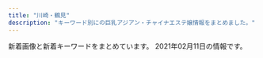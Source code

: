 ```yaml
---
title: "川崎・鶴見"
description: "キーワード別にの巨乳アジアン・チャイナエステ嬢情報をまとめました。"
---
```


新着画像と新着キーワードをまとめています。
2021年02月11日の情報です。

<DmmAffiliateIns />
<KeywordTable
  shops={
    [
    {
        "url": "http://good.abnavi.info/",
        "name": "GooD",
        "station": "JR\u9db4\u898b\u99c5\u6771\u53e3",
        "img_links": [
            "http://good.abnavi.info/photos/sites/25/2020/12/202012120133023.jpg",
            "http://good.abnavi.info/images/pagetop.jpg",
            "http://good.abnavi.info/images/top1.jpg",
            "http://good.abnavi.info/photos/sites/25/2020/08/2020081403120864.jpg",
            "http://good.abnavi.info/photos/sites/25/2020/06/2020062506163384.jpg",
            "http://good.abnavi.info/photos/sites/25/2020/03/2020031006353919.jpg",
            "http://good.abnavi.info/images/staff0.jpg",
            "http://good.abnavi.info/photos/sites/25/2020/10/2020100606155663.jpg",
            "http://good.abnavi.info/photos/sites/25/2020/05/2020052804013963.jpg",
            "http://good.abnavi.info/images/acc.jpg",
            "http://good.abnavi.info/images/top2.jpg",
            "http://good.abnavi.info/photos/sites/25/2020/03/2020031701491235.jpg",
            "http://good.abnavi.info/images/top-sp2.jpg",
            "http://good.abnavi.info/images/top-sp1.jpg"
        ],
        "keywords": {
            "85": 32,
            "E": 8,
            "D": 40,
            "88": 8,
            "86": 16,
            "C": 16,
            "84": 8
        }
    },
    {
        "name": "Yulala",
        "station": "JR\u9db4\u898b\u99c5\u6771\u53e3",
        "img_links": [
            "http://esthe-heal.com/staff/kana/01mb.jpg",
            "http://esthe-heal.com/staff/kana/01.jpg",
            "http://esthe-heal.com/staff/yuki/01mb.jpg",
            "http://esthe-heal.com/staff/rubi/01.jpg",
            "http://esthe-heal.com/staff/haruna/01mb.jpg",
            "http://esthe-heal.com/staff/mimi/01.jpg",
            "http://esthe-heal.com/img/ttl_mobile.png",
            "http://esthe-heal.com/staff/sayuri/01mb.jpg",
            "http://esthe-heal.com/img/link/koko_234x60.png",
            "http://esthe-heal.com/img/ttl_recbnr.png",
            "http://esthe-heal.com/staff/aya/01mb.jpg",
            "http://esthe-heal.com/staff/yuyu/01mb.jpg",
            "http://esthe-heal.com/staff/rui/01.jpg",
            "http://esthe-heal.com/staff/yuyu/01.jpg",
            "http://esthe-heal.com/staff/rui/01mb.jpg",
            "http://esthe-heal.com/staff/sizuka/01mb.jpg",
            "http://esthe-heal.com/img/ttl_staff.png",
            "http://esthe-heal.com/staff/mimi/01mb.jpg",
            "http://esthe-heal.com/staff/sakura/01.jpg",
            "http://esthe-heal.com/img/att.jpg",
            "http://esthe-heal.com/staff/momo/01mb.jpg",
            "http://esthe-heal.com/i/files/homeimg.jpg",
            "http://esthe-heal.com/staff/sayuri/01.jpg",
            "http://esthe-heal.com/staff/kaori/01.jpg",
            "http://esthe-heal.com/staff/sizuka/01.jpg",
            "http://esthe-heal.com/staff/miho/01mb.jpg",
            "http://esthe-heal.com/staff/yuki/01.jpg",
            "http://esthe-heal.com/staff/rubi/01mb.jpg",
            "http://esthe-heal.com/staff/momo/01.jpg",
            "http://esthe-heal.com/staff/haruna/01.jpg",
            "http://esthe-heal.com/img/ttl_pickup.png",
            "http://esthe-heal.com/pic/head.jpg",
            "http://esthe-heal.com/staff/sakura/01mb.jpg",
            "http://esthe-heal.com/img/ttl_wnew.png",
            "http://esthe-heal.com/staff/miho/01.jpg",
            "http://esthe-heal.com/staff/aya/01.jpg",
            "http://esthe-heal.com/staff/kaori/01mb.jpg"
        ],
        "url": "http://esthe-heal.com/",
        "keywords": {
            "C": 23
        }
    },
    {
        "name": "For You",
        "url": "http://nymphe-est.xyz/",
        "img_links": [
            "http://nymphe-est.xyz/img/m4.png",
            "http://nymphe-est.xyz/img/cast4/img2.jpg",
            "http://nymphe-est.xyz/img/tit4.png",
            "http://nymphe-est.xyz/img/m6.png",
            "http://nymphe-est.xyz/img/cast1/img1-s.jpg",
            "http://nymphe-est.xyz/img/cast4/img2-s.jpg",
            "http://nymphe-est.xyz/img/cast2/img1.jpg",
            "http://nymphe-est.xyz/img/cast5/img1-s.jpg",
            "http://nymphe-est.xyz/img/cast6/img1-s.jpg",
            "http://nymphe-est.xyz/img/m2.png",
            "http://nymphe-est.xyz/img/cast1/img1.jpg",
            "http://nymphe-est.xyz/img/cast1/img2.jpg",
            "http://nymphe-est.xyz/img/cg03.jpg",
            "http://nymphe-est.xyz/img/phone.png",
            "http://nymphe-est.xyz/img/cast2/img2-s.jpg",
            "http://nymphe-est.xyz/img/cast3/img2-s.jpg",
            "http://nymphe-est.xyz/img/cp-desc1.png",
            "http://nymphe-est.xyz/img/slide2-3.jpg",
            "http://nymphe-est.xyz/img/tit2.png",
            "http://nymphe-est.xyz/img/cast3/img1-s.jpg",
            "http://nymphe-est.xyz/img/m1.png",
            "http://nymphe-est.xyz/img/cast5/img1.jpg",
            "http://nymphe-est.xyz/img/tit6.png",
            "http://nymphe-est.xyz/img/slide2-2.jpg",
            "http://nymphe-est.xyz/img/cp-desc1sp.png",
            "http://nymphe-est.xyz/img/cast6/img2.jpg",
            "http://nymphe-est.xyz/img/cg01.jpg",
            "http://nymphe-est.xyz/img/cast2/img2.jpg",
            "http://nymphe-est.xyz/img/cast6/img3.jpg",
            "http://nymphe-est.xyz/img/cast6/img3-s.jpg",
            "http://nymphe-est.xyz/img/tit5.png",
            "http://nymphe-est.xyz/img/cast4/img1.jpg",
            "http://nymphe-est.xyz/img/cast3/img1.jpg",
            "http://nymphe-est.xyz/img/cast3/img3.jpg",
            "http://nymphe-est.xyz/img/slide2-1.jpg",
            "http://nymphe-est.xyz/img/m3.png",
            "http://nymphe-est.xyz/img/cg04.jpg",
            "http://nymphe-est.xyz/img/cast4/img1-s.jpg",
            "http://nymphe-est.xyz/img/cast3/img2.jpg",
            "http://nymphe-est.xyz/img/cast5/img3-s.jpg",
            "http://nymphe-est.xyz/img/cast3/img3-s.jpg",
            "http://nymphe-est.xyz/img/cg02.jpg",
            "http://nymphe-est.xyz/img/slide2-4.jpg",
            "http://nymphe-est.xyz/img/h1.png",
            "http://nymphe-est.xyz/img/cast2/img3-s.jpg",
            "http://nymphe-est.xyz/img/open.png",
            "http://nymphe-est.xyz/img/cast1/img2-s.jpg",
            "http://nymphe-est.xyz/img/cast6/img1.jpg",
            "http://nymphe-est.xyz/img/cast5/img2.jpg",
            "http://nymphe-est.xyz/img/cast2/img1-s.jpg",
            "http://nymphe-est.xyz/img/m5.png",
            "http://nymphe-est.xyz/img/tit1.png",
            "http://nymphe-est.xyz/img/cast2/img3.jpg",
            "http://nymphe-est.xyz/img/cast5/img2-s.jpg",
            "http://nymphe-est.xyz/img/cast6/img2-s.jpg",
            "http://nymphe-est.xyz/img/cp-ttl.png",
            "http://nymphe-est.xyz/img/tel2.png",
            "http://nymphe-est.xyz/img/cast5/img3.jpg",
            "http://nymphe-est.xyz/img/tit3.png"
        ],
        "station": "JR\u77e2\u5411\u99c5",
        "keywords": {
            "D": 14,
            "E": 14
        }
    },
    {
        "keywords": {
            "100": 1,
            "G": 13,
            "\u30bb\u30af\u30b7\u30fc": 8,
            "\u30c0\u30a4\u30ca\u30de\u30a4\u30c8": 1
        },
        "img_links": [
            "https://www.pal-spa.com/img/blog/palspa_blog_20200316_aya4.jpg",
            "https://www.pal-spa.com/img/girl/list/sface24254584407bed049e349a41c5443a4345.jpg",
            "https://www.pal-spa.com/img/girl/main/smain34264ec295988800531cb0f78cdcfbcb9cf.jpg",
            "https://www.pal-spa.com/img/girl/pickup/pickup20200730025343.jpg",
            "https://www.pal-spa.com/img/girl/main/smain313cf1a94bbeb47fd61d9c8a0ac5715f220.jpg",
            "https://www.pal-spa.com/img/girl/list/sface41179e3d7fbd9c1dd52f6aa2a671ce0bd.jpg",
            "https://www.pal-spa.com/img/blog/palspa_blog_20200113_miyuki3.jpg",
            "https://www.pal-spa.com/img/girl/main/smain32544cc176e6519c5cfcaa30cdb6b3d4ae6.jpg",
            "https://www.pal-spa.com/img/girl/main/smain251b45d339d6509c6b7779e499e2a9b6ba6.jpg",
            "https://www.pal-spa.com/img/girl/main/smain2934975d1e88a92635112090a18fddfe496.jpg",
            "https://www.pal-spa.com/img/blog/palspa_blog_20191204_izumi7.jpg",
            "https://www.pal-spa.com/img/girl/list/swest34fb1e5b054a6796aafb6d24f36ac90950.jpg",
            "https://www.pal-spa.com/img/blog/palspa_blog_20191201_yui7.jpg",
            "https://www.pal-spa.com/img/girl/list/sface2934a16061b4519bc353f475021810bbc2.jpg",
            "https://www.pal-spa.com/img/blog/palspa_blog_20191204_izumi1.jpg",
            "https://www.pal-spa.com/img/girl/main/smain242efb09e433a238cc9c94272805945bf96.jpg",
            "https://www.pal-spa.com/img/girl/main/smain3438922ce8484534d2b75a91ab7a300e6de.jpg",
            "https://www.pal-spa.com/img/girl/main/smain44b39a706bac6618b1571f7fdf4631427d.jpg",
            "https://www.pal-spa.com/img/girl/main/smain94ef1bf25458f90407a4281129029fee02.jpg",
            "https://www.pal-spa.com/img/girl/list/swest2934a16061b4519bc353f475021810bbc2.jpg",
            "https://www.pal-spa.com/img/blog/palspa_blog_20191201_kiki2.jpg",
            "https://www.pal-spa.com/img/girl/list/slist3aa1148d56856a2cfde4a3dfdd8d1c5ed.jpg",
            "https://www.pal-spa.com/img/girl/list/slist2803b6e28547718e5f6d36e0d1c631fbcd.jpg",
            "https://www.pal-spa.com/img/girl/main/smain339afba4e500f33ea543f800c8238c1f49.jpg",
            "https://www.pal-spa.com/img/blog/palspa_blog_20200803_ai4.jpg",
            "https://www.pal-spa.com/img/blog/palspa_blog_20200803_ai7.jpg",
            "https://www.pal-spa.com/img/blog/palspa_blog_20191204_erica4.jpg",
            "https://www.pal-spa.com/img/girl/list/slist32552450a07c5e6fcf616569ce56276f28.jpg",
            "https://www.pal-spa.com/img/girl/list/slist82771fec40d02127b42e7e4941a97d5e8.jpg",
            "https://www.pal-spa.com/img/blog/palspa_blog_20191201_aica3.jpg",
            "https://www.pal-spa.com/img/girl/pickup/pickup20200822150116.jpg",
            "https://www.pal-spa.com/img/girl/main/smain31aa1148d56856a2cfde4a3dfdd8d1c5ed.jpg",
            "https://www.pal-spa.com/img/girl/list/sface34fb1e5b054a6796aafb6d24f36ac90950.jpg",
            "https://www.pal-spa.com/img/blog/palspa_blog_20200113_miyuki2.jpg",
            "https://www.pal-spa.com/img/blog/palspa_blog_20191201_kiki6.jpg",
            "https://www.pal-spa.com/img/girl/main/smain43f417400ac5884575399559541bcf4c17.jpg",
            "https://www.pal-spa.com/img/blog/palspa_blog_20191201_yui4.jpg",
            "https://www.pal-spa.com/img/girl/pickup/pickup20200923134207.jpg",
            "https://www.pal-spa.com/img/girl/main/smain281fd9bc58195da2c4f8c318534044e362e.jpg",
            "https://www.pal-spa.com/img/blog/palspa_blog_20191204_izumi2.jpg",
            "https://www.pal-spa.com/img/blog/palspa_blog_20200316_aya1.jpg",
            "https://www.pal-spa.com/img/girl/list/swest31f19f00dae05be97f6dce6cb5dbe8eec8.jpg",
            "https://www.pal-spa.com/img/blog/palspa_blog_20200316_aya9.jpg",
            "https://www.pal-spa.com/img/blog/palspa_blog_20191204_izumi5.jpg",
            "https://www.pal-spa.com/img/blog/palspa_blog_20191204_izumi6.jpg",
            "https://www.pal-spa.com/img/girl/list/slist341bac97b65d4f7b4ec774734a6553b2a8.jpg",
            "https://www.pal-spa.com/img/girl/main/smain851caefc8aa890323cc659f5abf9da1937.jpg",
            "https://www.pal-spa.com/img/girl/main/smain831caefc8aa890323cc659f5abf9da1937.jpg",
            "https://www.pal-spa.com/img/material/massage_sentai3.jpg",
            "https://www.pal-spa.com/img/blog/palspa_blog_20200316_aya7.jpg",
            "https://www.pal-spa.com/img/girl/pickup/pickup20200104064211.jpg",
            "https://www.pal-spa.com/img/girl/main/smain314f04254ecea9c57f49748c46b01a7664c.jpg",
            "https://www.pal-spa.com/img/girl/list/sface259a92ee295305fdbc6e4cd5a68dad5216.jpg",
            "https://www.pal-spa.com/img/blog/postimage20191205024146.jpg",
            "https://www.pal-spa.com/img/blog/palspa_blog_20200316_aya2.jpg",
            "https://www.pal-spa.com/img/girl/main/smain424a6d03832c91a865b6562a3dc842e51a.jpg",
            "https://www.pal-spa.com/img/blog/postimage20191205024522.jpg",
            "https://www.pal-spa.com/img/blog/palspa_blog_20191204_erica7.jpg",
            "https://www.pal-spa.com/img/material/massage_sentai1.jpg",
            "https://www.pal-spa.com/img/blog/palspa_blog_20191201_kiki5.jpg",
            "https://www.pal-spa.com/img/girl/main/smain81aaf0584954cf78c6fa0e4d5235d359c9.jpg",
            "https://www.pal-spa.com/img/girl/main/smain3448922ce8484534d2b75a91ab7a300e6de.jpg",
            "https://www.pal-spa.com/img/blog/postimage20191201160850.jpg",
            "https://www.pal-spa.com/img/girl/list/sface8aaf0584954cf78c6fa0e4d5235d359c9.jpg",
            "https://www.pal-spa.com/img/girl/main/smain411179e3d7fbd9c1dd52f6aa2a671ce0bd.jpg",
            "https://www.pal-spa.com/img/girl/list/sface3c2ba25b14b61f54befa1ec672e487350.jpg",
            "https://www.pal-spa.com/img/girl/main/smain241254584407bed049e349a41c5443a4345.jpg",
            "https://www.pal-spa.com/img/blog/palspa_blog_20210120_haruka5.jpg",
            "https://www.pal-spa.com/img/blog/palspa_blog_20191201_kiki3.jpg",
            "https://www.pal-spa.com/img/blog/palspa_blog_20200316_aya6.jpg",
            "https://www.pal-spa.com/img/girl/main/smain315f04254ecea9c57f49748c46b01a7664c.jpg",
            "https://www.pal-spa.com/img/blog/palspa_blog_20191201_aica1.jpg",
            "https://www.pal-spa.com/img/girl/list/slist2384c844601b0fd2f7aabfe4a5a12163b7.jpg",
            "https://www.pal-spa.com/img/girl/list/slist24940766e3a46af57756429b6407dea11e.jpg",
            "https://www.pal-spa.com/img/girl/main/smain285aa054b0383cc218664f07c55c4e1d3f0.jpg",
            "https://www.pal-spa.com/img/girl/main/smain32aa1148d56856a2cfde4a3dfdd8d1c5ed.jpg",
            "https://www.pal-spa.com/img/girl/list/sface232be10adc295a0fc3adfdb5b77838c4a7.jpg",
            "https://www.pal-spa.com/img/girl/main/smain215a4782a043e7ca29f58aba8d6552a2d6e.jpg",
            "https://www.pal-spa.com/img/blog/postimage20190823184018.jpg",
            "https://www.pal-spa.com/img/blog/palspa_blog_20191201_aica6.jpg",
            "https://www.pal-spa.com/img/blog/palspa_blog_20191204_erica6.jpg",
            "https://www.pal-spa.com/img/blog/palspa_blog_20191201_yui5.jpg",
            "https://www.pal-spa.com/img/blog/palspa_blog_20200803_ai5.jpg",
            "https://www.pal-spa.com/img/blog/palspa_blog_20191204_erica3.jpg",
            "https://www.pal-spa.com/img/blog/palspa_blog_20191201_yui6.jpg",
            "https://www.pal-spa.com/img/girl/main/smain92489e4bc2f68cb6c1df5f2c0780e53ef2.jpg",
            "https://www.pal-spa.com/img/camp/camp_20210201.jpg",
            "https://www.pal-spa.com/img/girl/list/swest3c2ba25b14b61f54befa1ec672e487350.jpg",
            "https://www.pal-spa.com/img/girl/list/swest95fea8ce189d2417d922eb9079627b3ac.jpg",
            "https://www.pal-spa.com/img/girl/main/smain341fb1e5b054a6796aafb6d24f36ac90950.jpg",
            "https://www.pal-spa.com/img/blog/palspa_blog_20210120_haruka3.jpg",
            "https://www.pal-spa.com/img/material/massage_siatu1.jpg",
            "https://www.pal-spa.com/img/blog/postimage20191201160113.jpg",
            "https://www.pal-spa.com/img/material/massage_sentai2.jpg",
            "https://www.pal-spa.com/img/girl/main/smain32444cc176e6519c5cfcaa30cdb6b3d4ae6.jpg",
            "https://www.pal-spa.com/img/blog/palspa_blog_20210120_haruka1.jpg",
            "https://www.pal-spa.com/img/blog/postimage20200316071533.jpg",
            "https://www.pal-spa.com/img/blog/palspa_blog_20200113_miyuki7.jpg",
            "https://www.pal-spa.com/img/girl/main/smain2944975d1e88a92635112090a18fddfe496.jpg",
            "https://www.pal-spa.com/img/girl/list/swest259a92ee295305fdbc6e4cd5a68dad5216.jpg",
            "https://www.pal-spa.com/img/blog/palspa_blog_20200803_ai9.jpg",
            "https://www.pal-spa.com/img/girl/main/smain252b45d339d6509c6b7779e499e2a9b6ba6.jpg",
            "https://www.pal-spa.com/img/girl/main/smain2924975d1e88a92635112090a18fddfe496.jpg",
            "https://www.pal-spa.com/img/blog/palspa_blog_20200316_aya11.jpg",
            "https://www.pal-spa.com/img/girl/list/swest41179e3d7fbd9c1dd52f6aa2a671ce0bd.jpg",
            "https://www.pal-spa.com/img/girl/list/slist29b91c9bcc8e157811f43836e0e81c7a7e.jpg",
            "https://www.pal-spa.com/img/blog/palspa_blog_20200113_miyuki1.jpg",
            "https://www.pal-spa.com/img/girl/main/smain821caefc8aa890323cc659f5abf9da1937.jpg",
            "https://www.pal-spa.com/img/blog/palspa_blog_20191201_aica2.jpg",
            "https://www.pal-spa.com/img/girl/list/swest24254584407bed049e349a41c5443a4345.jpg",
            "https://www.pal-spa.com/img/blog/palspa_blog_20200316_aya3.jpg",
            "https://www.pal-spa.com/img/blog/palspa_blog_20200316_aya10.jpg",
            "https://www.pal-spa.com/img/girl/main/smain213a4782a043e7ca29f58aba8d6552a2d6e.jpg",
            "https://www.pal-spa.com/img/blog/palspa_blog_20191201_aica4.jpg",
            "https://www.pal-spa.com/img/girl/main/smain32244cc176e6519c5cfcaa30cdb6b3d4ae6.jpg",
            "https://www.pal-spa.com/img/girl/pickup/pickup20200822001327.jpg",
            "https://www.pal-spa.com/img/blog/palspa_blog_20200803_ai8.jpg",
            "https://www.pal-spa.com/img/girl/main/smain211a4782a043e7ca29f58aba8d6552a2d6e.jpg",
            "https://www.pal-spa.com/img/blog/postimage20191201161433.jpg",
            "https://www.pal-spa.com/img/blog/palspa_blog_20200316_aya5.jpg",
            "https://www.pal-spa.com/img/girl/list/sface31f19f00dae05be97f6dce6cb5dbe8eec8.jpg",
            "https://www.pal-spa.com/img/blog/palspa_blog_20200803_ai3.jpg",
            "https://www.pal-spa.com/img/blog/palspa_blog_20210120_haruka6.jpg",
            "https://www.pal-spa.com/img/camp/camp_20210101min75.jpg",
            "https://www.pal-spa.com/img/girl/list/slist34fb1e5b054a6796aafb6d24f36ac90950.jpg",
            "https://www.pal-spa.com/img/blog/palspa_blog_20191204_erica1.jpg",
            "https://www.pal-spa.com/img/girl/main/smain295c66d8a8ea77ad563b7a5d4d245be38c5.jpg",
            "https://www.pal-spa.com/img/girl/main/smain841caefc8aa890323cc659f5abf9da1937.jpg",
            "https://www.pal-spa.com/img/girl/main/smain29126f46703ae5614cc6531d2d744ef64cb.jpg",
            "https://www.pal-spa.com/img/blog/palspa_blog_20191204_erica5.jpg",
            "https://www.pal-spa.com/img/girl/main/smain254b45d339d6509c6b7779e499e2a9b6ba6.jpg",
            "https://www.pal-spa.com/img/blog/postimage20190909035711.jpg",
            "https://www.pal-spa.com/img/girl/main/smain3458922ce8484534d2b75a91ab7a300e6de.jpg",
            "https://www.pal-spa.com/img/girl/list/swest21a4782a043e7ca29f58aba8d6552a2d6e.jpg",
            "https://www.pal-spa.com/img/blog/palspa_blog_20200803_ai1.jpg",
            "https://www.pal-spa.com/img/girl/list/sface9b20525be57ec14c2cab254b7f38bd4df.jpg",
            "https://www.pal-spa.com/img/girl/main/smain32344cc176e6519c5cfcaa30cdb6b3d4ae6.jpg",
            "https://www.pal-spa.com/img/material/image_auth.png",
            "https://www.pal-spa.com/img/blog/palspa_blog_20191201_yui3.jpg",
            "https://www.pal-spa.com/img/girl/main/smain91489e4bc2f68cb6c1df5f2c0780e53ef2.jpg",
            "https://www.pal-spa.com/img/blog/palspa_blog_20191201_aica5.jpg",
            "https://www.pal-spa.com/img/blog/palspa_blog_20200113_miyuki5.jpg",
            "https://www.pal-spa.com/img/girl/main/smain284aa054b0383cc218664f07c55c4e1d3f0.jpg",
            "https://www.pal-spa.com/img/girl/list/sface21a4782a043e7ca29f58aba8d6552a2d6e.jpg",
            "https://www.pal-spa.com/img/blog/palspa_blog_20191204_erica2.jpg",
            "https://www.pal-spa.com/img/girl/main/smain349afba4e500f33ea543f800c8238c1f49.jpg",
            "https://www.pal-spa.com/img/blog/palspa_blog_20210120_haruka4.jpg",
            "https://www.pal-spa.com/img/girl/main/smain253b45d339d6509c6b7779e499e2a9b6ba6.jpg",
            "https://www.pal-spa.com/img/girl/list/swest81caefc8aa890323cc659f5abf9da1937.jpg",
            "https://www.pal-spa.com/img/girl/list/swest32552450a07c5e6fcf616569ce56276f28.jpg",
            "https://www.pal-spa.com/img/blog/palspa_blog_20200113_miyuki8.jpg",
            "https://www.pal-spa.com/img/blog/palspa_blog_20200113_miyuki6.jpg",
            "https://www.pal-spa.com/img/girl/main/smain2342be10adc295a0fc3adfdb5b77838c4a7.jpg",
            "https://www.pal-spa.com/img/blog/palspa_blog_20191201_kiki1.jpg",
            "https://www.pal-spa.com/img/blog/palspa_blog_20191201_yui2.jpg",
            "https://www.pal-spa.com/img/girl/main/smain311813891f0a4f13a5dcec2552f803dff41.jpg",
            "https://www.pal-spa.com/img/girl/list/swest232be10adc295a0fc3adfdb5b77838c4a7.jpg",
            "https://www.pal-spa.com/img/girl/main/smain255b45d339d6509c6b7779e499e2a9b6ba6.jpg",
            "https://www.pal-spa.com/img/girl/main/smain2332be10adc295a0fc3adfdb5b77838c4a7.jpg",
            "https://www.pal-spa.com/img/blog/postimage20200805131611.jpg",
            "https://www.pal-spa.com/img/girl/list/slist21c8c7f499c3f4da854e401c53978a3677.jpg",
            "https://www.pal-spa.com/img/girl/main/smain2322be10adc295a0fc3adfdb5b77838c4a7.jpg",
            "https://www.pal-spa.com/img/blog/postimage20190615060904.jpg",
            "https://www.pal-spa.com/img/material/massage_siatu3.jpg",
            "https://www.pal-spa.com/img/blog/palspa_blog_20200316_aya8.jpg",
            "https://www.pal-spa.com/img/girl/main/smain95ef1bf25458f90407a4281129029fee02.jpg",
            "https://www.pal-spa.com/img/blog/palspa_blog_20200803_ai2.jpg",
            "https://www.pal-spa.com/img/girl/main/smain2352be10adc295a0fc3adfdb5b77838c4a7.jpg",
            "https://www.pal-spa.com/img/material/massage_siatu2.jpg",
            "https://www.pal-spa.com/img/blog/palspa_blog_20200803_ai6.jpg",
            "https://www.pal-spa.com/img/blog/palspa_blog_20191201_aica7.jpg",
            "https://www.pal-spa.com/img/girl/main/smain2312be10adc295a0fc3adfdb5b77838c4a7.jpg",
            "https://www.pal-spa.com/img/blog/postimage20191201162035.jpg",
            "https://www.pal-spa.com/img/blog/postimage20200112225143.jpg",
            "https://www.pal-spa.com/img/blog/palspa_blog_20191201_kiki4.jpg",
            "https://www.pal-spa.com/img/girl/list/slist31991bce11ee745ecab812af3ff1cb34c6.jpg",
            "https://www.pal-spa.com/img/girl/main/smain93489e4bc2f68cb6c1df5f2c0780e53ef2.jpg",
            "https://www.pal-spa.com/img/blog/eyecatch_20200803.jpg",
            "https://www.pal-spa.com/img/girl/list/slist41179e3d7fbd9c1dd52f6aa2a671ce0bd.jpg",
            "https://www.pal-spa.com/img/girl/list/slist9224bead323710d8ed7f0640125518c54.jpg",
            "https://www.pal-spa.com/img/girl/main/smain28209dcea86d45d39c34084233d3f05abd3.jpg",
            "https://www.pal-spa.com/img/girl/main/smain212a4782a043e7ca29f58aba8d6552a2d6e.jpg",
            "https://www.pal-spa.com/img/girl/main/smain283aa054b0383cc218664f07c55c4e1d3f0.jpg",
            "https://www.pal-spa.com/img/girl/main/smain321552450a07c5e6fcf616569ce56276f28.jpg",
            "https://www.pal-spa.com/img/girl/main/smain214a4782a043e7ca29f58aba8d6552a2d6e.jpg",
            "https://www.pal-spa.com/img/blog/palspa_blog_20200113_miyuki4.jpg",
            "https://www.pal-spa.com/img/blog/palspa_blog_20191204_izumi3.jpg",
            "https://www.pal-spa.com/img/blog/postimage20210128110639.jpg",
            "https://www.pal-spa.com/img/blog/palspa_blog_20191201_kiki7.jpg",
            "https://www.pal-spa.com/img/blog/palspa_blog_20191201_yui1.jpg",
            "https://www.pal-spa.com/img/girl/pickup/pickup20210120104719.jpg",
            "https://www.pal-spa.com/img/girl/list/slist256b08026e0fe59c124751f4ba2dce9484.jpg",
            "https://www.pal-spa.com/img/girl/list/sface2815022380c60cdc7043c4ec074cee02f5.jpg",
            "https://www.pal-spa.com/img/girl/main/smain312cf1a94bbeb47fd61d9c8a0ac5715f220.jpg",
            "https://www.pal-spa.com/img/blog/palspa_blog_20191204_izumi4.jpg",
            "https://www.pal-spa.com/img/girl/list/swest2815022380c60cdc7043c4ec074cee02f5.jpg",
            "https://www.pal-spa.com/img/girl/list/sface32552450a07c5e6fcf616569ce56276f28.jpg"
        ],
        "name": "Men\u2019s Pal Spa\u30fb\u30e1\u30f3\u30ba\u30d1\u30eb\u30b9\u30d1",
        "url": "https://www.pal-spa.com/",
        "station": "JR\u9db4\u898b\u99c5\u6771\u53e3"
    },
    {
        "keywords": {
            "D": 308,
            "E": 22,
            "82": 22,
            "83": 66,
            "85": 154,
            "87": 110,
            "86": 110,
            "C": 161
        },
        "station": "JR\u9db4\u898b\u99c5\u6771\u53e3",
        "url": "http://genkimori.ests.jp/",
        "img_links": [
            "http://genkimori.ests.jp/images/top.png",
            "http://genkimori.ests.jp/photos/sites/53/2019/10/2019102105454876.jpg",
            "http://genkimori.ests.jp/photos/sites/53/2020/10/2020101305274630.jpg",
            "http://genkimori.ests.jp/link/walker88.jpg",
            "http://genkimori.ests.jp/images/tit-new.png",
            "http://genkimori.ests.jp/photos/sites/53/2019/07/2019070103055338.jpg",
            "http://genkimori.ests.jp/photos/sites/53/2019/10/2019103109203158.jpg",
            "http://genkimori.ests.jp/photos/sites/53/2020/11/2020110203413991.jpg",
            "http://genkimori.ests.jp/link/massage-de_88_31.jpg",
            "http://genkimori.ests.jp/images/tit-gat.png",
            "http://genkimori.ests.jp/photos/sites/53/2019/12/2019120607382674.jpg",
            "http://genkimori.ests.jp/link/8831.jpg",
            "http://genkimori.ests.jp/link/esthelove88-31.jpg",
            "http://genkimori.ests.jp/photos/sites/53/2019/09/2019091905013899.jpg",
            "http://genkimori.ests.jp/photos/sites/53/2020/10/2020100606390249.jpg",
            "http://genkimori.ests.jp/images/r02.jpg",
            "http://genkimori.ests.jp/images/r03.jpg",
            "http://genkimori.ests.jp/photos/sites/53/2020/11/2020110203413312.jpg",
            "http://genkimori.ests.jp/photos/sites/53/2020/08/2020080607415210.jpg",
            "http://genkimori.ests.jp/photos/sites/53/2021/02/2021020803512447.jpg",
            "http://genkimori.ests.jp/photos/sites/53/2020/07/2020072602181030.jpg",
            "http://genkimori.ests.jp/photos/sites/53/2020/08/2020080407354625.jpg",
            "http://genkimori.ests.jp/images/mobile.png",
            "http://genkimori.ests.jp/images/tite-staff.png",
            "http://genkimori.ests.jp/link/e0016.jpg",
            "http://genkimori.ests.jp/photos/sites/53/2020/08/2020080103084914.jpg",
            "http://genkimori.ests.jp/photos/sites/53/2019/11/2019111506411882.jpg",
            "http://genkimori.ests.jp/images/infor.png",
            "http://genkimori.ests.jp/images/r01.jpg",
            "http://genkimori.ests.jp/images/tit-infor.png",
            "http://genkimori.ests.jp/photos/sites/53/2020/10/2020101406394269.jpg",
            "http://genkimori.ests.jp/photos/sites/53/2020/07/2020072602180924.jpg",
            "http://menlog.net/link/menlog8831.jpg",
            "http://genkimori.ests.jp/photos/sites/53/2020/08/202008290414582.jpg",
            "http://genkimori.ests.jp/images/tit-pick.png",
            "http://genkimori.ests.jp/photos/sites/53/2020/09/2020091104500682.jpg",
            "http://genkimori.ests.jp/photos/sites/53/2020/08/2020082904145169.jpg",
            "http://genkimori.ests.jp/photos/sites/53/2020/08/2020081404295888.jpg",
            "http://genkimori.ests.jp/link/88x31b.jpg",
            "http://genkimori.ests.jp/photos/sites/53/2020/08/2020080202511846.jpg",
            "http://genkimori.ests.jp/photos/sites/53/2021/02/2021020803513047.jpg",
            "http://genkimori.ests.jp/photos/sites/53/2020/02/2020020409105330.jpg",
            "http://genkimori.ests.jp/photos/sites/53/2020/10/2020101305274788.jpg",
            "http://genkimori.ests.jp/photos/sites/53/2020/09/2020092806215050.jpg",
            "http://genkimori.ests.jp/images/r04.jpg",
            "http://genkimori.ests.jp/photos/sites/53/2020/11/2020110803050660.jpg"
        ],
        "name": "\u4eba\u9b5a\u306e\u604b"
    },
    {
        "station": "JR\u9db4\u898b\u99c5\u6771\u53e3",
        "name": "\u6708\u4e0b\u7f8e\u4eba",
        "keywords": {
            "89": 6,
            "88": 12,
            "87": 12,
            "86": 12,
            "C": 24,
            "85": 12,
            "\u30bb\u30af\u30b7\u30fc": 2,
            "D": 30
        },
        "img_links": [
            "https://moon-beauty.jp/images/staff/izumi23_01.png",
            "https://moon-beauty.jp/images/costume/sailorgirl02.png",
            "https://moon-beauty.jp/images/staff/nana25_02.png",
            "https://moon-beauty.jp/wp/wp-content/uploads/2017/11/9ac2dcf4d411d36df940a44359d1e597.jpg",
            "https://moon-beauty.jp/images/staff/eri21_01.png",
            "https://moon-beauty.jp/wp/wp-content/uploads/2017/11/6.png",
            "https://moon-beauty.jp/wp/wp-content/uploads/2017/12/3addf91ad6b786b4c3fd2e4322dc1181-700x1246.jpg",
            "https://moon-beauty.jp/wp/wp-content/uploads/2017/11/484697b90c0612750e1d8c7c971a16f8.jpg",
            "https://moon-beauty.jp/wp/wp-content/uploads/2020/09/nana_info.png",
            "https://moon-beauty.jp/wp/wp-content/uploads/2017/11/3.png",
            "https://moon-beauty.jp/images/costume/sailorgirl01.png",
            "https://moon-beauty.jp/images/staff/rika22_02.png",
            "https://moon-beauty.jp/images/costume/cheergirl02.png",
            "https://moon-beauty.jp/wp/wp-content/uploads/2020/06/202006campaign-700x327.png",
            "https://moon-beauty.jp/wp/wp-content/uploads/2017/11/mb_front2.png",
            "https://moon-beauty.jp/wp/wp-content/uploads/2017/11/27e7586ba3689c74b6428ec7dbfe02a6.jpg",
            "https://moon-beauty.jp/images/staff/nana25_01.png",
            "https://moon-beauty.jp/wp/wp-content/uploads/2021/01/202102campaign.png",
            "https://moon-beauty.jp/images/staff/ran23_01.png",
            "https://moon-beauty.jp/images/staff/staff.png",
            "https://moon-beauty.jp/wp/wp-content/uploads/2017/12/dde33c6f84f42b29abc164fed911749d-700x1246.jpg",
            "https://moon-beauty.jp/images/costume/cabinattendant02.png",
            "https://moon-beauty.jp/wp/wp-content/uploads/2019/09/cosplay02.png",
            "https://moon-beauty.jp/images/staff/hikari23_02.png",
            "https://moon-beauty.jp/wp/wp-content/uploads/2020/01/2002campaign-700x327.png",
            "https://moon-beauty.jp/wp/wp-content/uploads/2017/11/mb_shower.png",
            "https://moon-beauty.jp/images/staff/hikari23_01.png",
            "https://moon-beauty.jp/images/campaign2017.jpg",
            "https://moon-beauty.jp/images/staff/rika22_01.png",
            "https://moon-beauty.jp/wp/wp-content/uploads/2017/11/play.png",
            "https://moon-beauty.jp/wp/wp-content/uploads/2017/11/top01-1-700x459.png",
            "https://moon-beauty.jp/wp/wp-content/uploads/2018/09/mb_front4.png",
            "https://moon-beauty.jp/images/staff/mirai23.png",
            "https://moon-beauty.jp/wp/wp-content/uploads/2017/12/3addf91ad6b786b4c3fd2e4322dc1181.jpg",
            "https://moon-beauty.jp/images/staff/momoka22_01.png",
            "https://moon-beauty.jp/images/costume/cabinattendant01.png",
            "https://moon-beauty.jp/wp/wp-content/uploads/2017/11/top01-1.png",
            "https://moon-beauty.jp/wp/wp-content/uploads/2019/12/xmas2019_2.jpg",
            "https://moon-beauty.jp/wp/wp-content/uploads/2017/11/mb_interior01.png",
            "https://moon-beauty.jp/wp/wp-content/uploads/2019/12/xmas2019.jpg",
            "https://moon-beauty.jp/wp/wp-content/uploads/2017/12/1d7d7d3df21218cb91cce28ca987dca8-700x1246.jpg",
            "https://moon-beauty.jp/wp/wp-content/uploads/2017/11/top02.png",
            "https://moon-beauty.jp/wp/wp-content/uploads/2017/12/dde33c6f84f42b29abc164fed911749d.jpg",
            "https://moon-beauty.jp/wp/wp-content/uploads/2017/11/4.png",
            "https://moon-beauty.jp/wp/wp-content/uploads/2020/09/rika_info.png",
            "https://moon-beauty.jp/images/costume/nursegirl01.png",
            "https://moon-beauty.jp/wp/wp-content/uploads/2017/12/11e78c1189d1307c1c0528ca01cf193e.jpg",
            "https://moon-beauty.jp/wp/wp-content/uploads/2017/11/6a08b9c7e55a068553569af35285dd93-700x1244.jpg",
            "https://moon-beauty.jp/images/costume/nursegirl002.png",
            "https://moon-beauty.jp/wp/wp-content/uploads/2019/12/xmas2019_2-700x327.jpg",
            "https://moon-beauty.jp/wp/wp-content/uploads/2019/07/1907campaign01-700x327.png",
            "https://moon-beauty.jp/wp/wp-content/uploads/2017/11/mb_front.png",
            "https://moon-beauty.jp/wp/wp-content/uploads/2018/11/1811campaign.png",
            "https://moon-beauty.jp/wp/wp-content/uploads/2020/09/mirai_info.png",
            "https://moon-beauty.jp/wp/wp-content/uploads/2017/12/1d7d7d3df21218cb91cce28ca987dca8.jpg",
            "https://moon-beauty.jp/wp/wp-content/uploads/2017/11/1.png",
            "https://moon-beauty.jp/wp/wp-content/uploads/2019/07/1907campaign01.png",
            "https://moon-beauty.jp/wp/wp-content/uploads/2017/11/top03.png",
            "https://moon-beauty.jp/wp/wp-content/uploads/2020/02/2002sp_campaign-700x327.png",
            "https://moon-beauty.jp/wp/wp-content/uploads/2017/12/3985d5f04f99b7c5a1b4662bcc831575.jpg",
            "https://moon-beauty.jp/wp/wp-content/uploads/2017/11/27e7586ba3689c74b6428ec7dbfe02a6-700x1244.jpg",
            "https://moon-beauty.jp/wp/wp-content/uploads/2019/09/1910campaign02-700x327.png",
            "https://moon-beauty.jp/wp/wp-content/uploads/2020/09/costume.png",
            "https://moon-beauty.jp/images/costume/cheergirl01.png",
            "https://moon-beauty.jp/images/staff/emi24_1.png",
            "https://moon-beauty.jp/wp/wp-content/uploads/2017/11/campaign1711-700x327.jpg",
            "https://moon-beauty.jp/wp/wp-content/uploads/2019/07/1907campaign02.png",
            "https://moon-beauty.jp/wp/wp-content/uploads/2019/07/1907campaign02-700x327.png",
            "https://moon-beauty.jp/wp/wp-content/uploads/2017/11/5.png",
            "https://moon-beauty.jp/wp/wp-content/uploads/2017/12/7e6728877b7be3eba7dacfced12e3481.jpg",
            "https://moon-beauty.jp/wp/wp-content/uploads/2018/09/mb_road02.png",
            "https://moon-beauty.jp/wp/wp-content/uploads/2019/09/cosplay01.png",
            "https://moon-beauty.jp/wp/wp-content/uploads/2017/11/6a08b9c7e55a068553569af35285dd93.jpg"
        ],
        "url": "https://moon-beauty.jp/"
    },
    {
        "station": "JR\u5ddd\u5d0e\u99c5\u6771\u53e3",
        "img_links": [
            "http://deli-esthe.jpn.mn/images/tit_staff02.png",
            "http://deli-esthe.jpn.mn/photos/sites/66/2019/12/2019120317385167.jpg",
            "http://deli-esthe.jpn.mn/images/room2.jpg",
            "http://deli-esthe.jpn.mn/photos/sites/66/2020/10/2020100318511352.jpg",
            "http://deli-esthe.jpn.mn/images/room1.jpg",
            "http://deli-esthe.jpn.mn/photos/sites/66/2020/10/2020100411161767.jpg",
            "http://deli-esthe.jpn.mn/photos/sites/66/2020/10/2020100318512022.jpg",
            "http://deli-esthe.jpn.mn/images/sp_tit_new.png",
            "http://deli-esthe.jpn.mn/photos/sites/66/2020/10/2020101912375463.jpg",
            "http://deli-esthe.jpn.mn/images/sp_tit_therapist.png",
            "http://deli-esthe.jpn.mn/photos/sites/66/2019/12/2019120511182484.jpg",
            "http://deli-esthe.jpn.mn/photos/sites/66/2020/10/2020100319272810.jpg",
            "http://deli-esthe.jpn.mn/images/tit_therapist.png",
            "http://deli-esthe.jpn.mn/photos/sites/66/2020/10/2020100319264630.jpg",
            "http://deli-esthe.jpn.mn/photos/sites/66/2020/10/2020100319300327.jpg",
            "http://deli-esthe.jpn.mn/photos/sites/66/2019/12/2019120317372670.jpg",
            "http://deli-esthe.jpn.mn/images/sp_tit_staff01.png",
            "http://deli-esthe.jpn.mn/photos/sites/66/2020/06/2020062611321468.jpg",
            "http://deli-esthe.jpn.mn/photos/sites/66/2020/10/202010031927555.jpg",
            "http://deli-esthe.jpn.mn/photos/sites/66/2020/10/2020100411161121.jpg",
            "http://deli-esthe.jpn.mn/images/maining.jpg",
            "http://deli-esthe.jpn.mn/images/top.jpg",
            "http://deli-esthe.jpn.mn/images/tit_staff01.png",
            "http://deli-esthe.jpn.mn/photos/sites/66/2020/06/2020062113130967.jpg",
            "http://deli-esthe.jpn.mn/images/tit_new.png",
            "http://deli-esthe.jpn.mn/images/sp_tit_staff02.png",
            "http://deli-esthe.jpn.mn/images/sp_top.jpg",
            "http://deli-esthe.jpn.mn/images/room4.jpg",
            "http://deli-esthe.jpn.mn/images/img_tel.png",
            "http://deli-esthe.jpn.mn/images/card.jpg",
            "http://deli-esthe.jpn.mn/images/room3.jpg",
            "http://deli-esthe.jpn.mn/photos/sites/66/2020/10/2020100319265441.jpg"
        ],
        "name": "\u307c\u304f\u306e\u30c7\u30ea\u30a8\u30b9\u30c6",
        "url": "http://deli-esthe.jpn.mn/",
        "keywords": {
            "86": 22,
            "85": 10,
            "D": 52,
            "E": 6,
            "82": 4,
            "87": 22
        }
    },
    {
        "name": "\u798f\u7e01\u30fbFUKUEN",
        "station": "JR\u9db4\u898b\u99c5\u6771\u53e3",
        "img_links": [
            "http://www.fukuen.in/img/girl/extra/ai_20200914_2.jpg",
            "http://www.fukuen.in/img/girl/extra/yuki_20200912_5.jpg",
            "http://www.fukuen.in/img/girl/main/smain8415e8cbb1c49eb7c8caa026cbfa4e5e53.jpg",
            "http://www.fukuen.in/img/girl/list/swest5751a73c1d67d106b755f2a10f214b1fb.jpg",
            "http://www.fukuen.in/img/girl/pickup/pickup20200705191159.jpg",
            "http://www.fukuen.in/img/girl/list/swest11a00cec64c1902f8f81d6458bd81ecc3.jpg",
            "http://www.fukuen.in/img/girl/main/smain123f3ae0063654627ed21fdac7f7f732cb0.jpg",
            "http://www.fukuen.in/img/girl/main/smain951ecbbcf1db74ffedbe8ce80b5bdc33f8.jpg",
            "http://www.fukuen.in/img/girl/main/smain115a604c7246ee7ef21ea1371bf0f8ae541.jpg",
            "http://www.fukuen.in/img/material/oil3.jpg",
            "http://www.fukuen.in/img/girl/main/smain13372fb92a183b52eed6697b1dc18d650f.jpg",
            "http://www.fukuen.in/img/material/oil6.jpg",
            "http://www.fukuen.in/img/girl/main/smain928323e29e851f98b7ae489f32a7802aad.jpg",
            "http://www.fukuen.in/img/girl/main/smain12372fb92a183b52eed6697b1dc18d650f.jpg",
            "http://www.fukuen.in/img/material/akasuri4.jpg",
            "http://www.fukuen.in/img/girl/list/slist96d9c126d47d500beae8ef28f29eb366a.jpg",
            "http://www.fukuen.in/img/material/bath.jpg",
            "http://www.fukuen.in/img/girl/main/smain938323e29e851f98b7ae489f32a7802aad.jpg",
            "http://www.fukuen.in/img/girl/extra/hotaru200809_3min75.jpg",
            "http://www.fukuen.in/img/girl/extra/hotaru200809_4min75.jpg",
            "http://www.fukuen.in/img/girl/extra/risa_20200923_3.jpg",
            "http://www.fukuen.in/img/girl/list/slist11a00cec64c1902f8f81d6458bd81ecc3.jpg",
            "http://www.fukuen.in/img/girl/main/smain736910286ab0a44682bfc6f093f287b998.jpg",
            "http://www.fukuen.in/img/material/akasuri2rev1.jpg",
            "http://www.fukuen.in/img/girl/main/smain114a604c7246ee7ef21ea1371bf0f8ae541.jpg",
            "http://www.fukuen.in/img/girl/main/smain711ab20435a050b6117e25de016c851a5e.jpg",
            "http://www.fukuen.in/img/material/sentai5rev1.jpg",
            "http://www.fukuen.in/img/material/shiatsu4rev1.jpg",
            "http://www.fukuen.in/img/girl/list/slist21d95f10417cbe687c362ac86a6caaf51.jpg",
            "http://www.fukuen.in/img/girl/main/smain513f8bf8e4517330b71f7b182328a05400.jpg",
            "http://www.fukuen.in/img/material/shiatsu2.jpg",
            "http://www.fukuen.in/img/girl/pickup/pickup20200705191440.jpg",
            "http://www.fukuen.in/img/girl/extra/ai_20200914_1.jpg",
            "http://www.fukuen.in/img/girl/list/slist126deb548c2a3ab378099293db5afcc041.jpg",
            "http://www.fukuen.in/img/girl/list/swest8fbaefba79306aed7d52f3369481c4f79.jpg",
            "http://www.fukuen.in/img/girl/main/smain113a604c7246ee7ef21ea1371bf0f8ae541.jpg",
            "http://www.fukuen.in/img/camp/20210201_deluxe.png",
            "http://www.fukuen.in/img/girl/extra/ai_20200914_3.jpg",
            "http://www.fukuen.in/img/girl/list/slist7a7cd4a2a61a08aea05c874262bd2983c.jpg",
            "http://www.fukuen.in/img/girl/main/smain721ab20435a050b6117e25de016c851a5e.jpg",
            "http://www.fukuen.in/img/girl/main/smain22a5f5188f9c41ddb221fc0bead2a8556b.jpg",
            "http://www.fukuen.in/img/material/akasuri6rev1.jpg",
            "http://www.fukuen.in/img/girl/extra/yuki_20200912_3.jpg",
            "http://www.fukuen.in/img/material/shiatsu6.jpg",
            "http://www.fukuen.in/img/girl/list/slist1154c6465b3e80f1950af663ae9de86840.jpg",
            "http://www.fukuen.in/img/material/arrow_prev.png",
            "http://www.fukuen.in/img/material/oil2.jpg",
            "http://www.fukuen.in/img/girl/main/smain21a5f5188f9c41ddb221fc0bead2a8556b.jpg",
            "http://www.fukuen.in/img/girl/main/smain53fb1c032274e28d599eed619e1bedc3e4.jpg",
            "http://www.fukuen.in/img/girl/main/smain12276c3f8b7d0a2900b5557ad186572c1c5.jpg",
            "http://www.fukuen.in/img/girl/extra/hotaru200809_2min75.jpg",
            "http://www.fukuen.in/img/material/shiatsu5rev1.jpg",
            "http://www.fukuen.in/img/material/arrow_next.png",
            "http://www.fukuen.in/img/girl/list/swest25902fb05705d4f4dcd3bb55fc78d46ee.jpg",
            "http://www.fukuen.in/img/girl/list/slist48970948df1b5f673ddccf8bdc1c27ca3.jpg",
            "http://www.fukuen.in/img/material/front.jpg",
            "http://www.fukuen.in/img/girl/extra/yuki_20200912_2.jpg",
            "http://www.fukuen.in/img/girl/main/smain918323e29e851f98b7ae489f32a7802aad.jpg",
            "http://www.fukuen.in/img/girl/extra/risa_20200923_5.jpg",
            "http://www.fukuen.in/img/girl/main/smain112a604c7246ee7ef21ea1371bf0f8ae541.jpg",
            "http://www.fukuen.in/img/camp/20200610_shinki.jpg",
            "http://www.fukuen.in/img/girl/extra/risa_20200923_1.jpg",
            "http://www.fukuen.in/img/girl/main/smain746910286ab0a44682bfc6f093f287b998.jpg",
            "http://www.fukuen.in/img/material/oil5.jpg",
            "http://www.fukuen.in/img/material/sentai6rev1.jpg",
            "http://www.fukuen.in/img/girl/list/swest1276c3f8b7d0a2900b5557ad186572c1c5.jpg",
            "http://www.fukuen.in/img/girl/list/swest1154c6465b3e80f1950af663ae9de86840.jpg",
            "http://www.fukuen.in/img/material/sentai2.jpg",
            "http://www.fukuen.in/img/girl/list/swest72b8648aae56da25b7c7573dc007cc2de.jpg",
            "http://www.fukuen.in/img/material/sentai1.jpg",
            "http://www.fukuen.in/img/material/shiatsu1.jpg",
            "http://www.fukuen.in/img/girl/main/smain41f486b583999cfcec7913d7843c608159.jpg",
            "http://www.fukuen.in/img/girl/extra/yuki_20200912_4.jpg",
            "http://www.fukuen.in/img/material/sentai3.jpg",
            "http://www.fukuen.in/img/girl/main/smain425ef08e32ca6d2936eee599647ef1be42.jpg",
            "http://www.fukuen.in/img/girl/main/smain83429f69a5e0facf26b5c596ab5374c79a.jpg",
            "http://www.fukuen.in/img/girl/main/smain12176c3f8b7d0a2900b5557ad186572c1c5.jpg",
            "http://www.fukuen.in/img/girl/extra/hotaru200809_1min75.jpg",
            "http://www.fukuen.in/img/girl/pickup/pickup20200705191051.jpg",
            "http://www.fukuen.in/img/girl/list/slist8fbaefba79306aed7d52f3369481c4f79.jpg",
            "http://www.fukuen.in/img/girl/list/swest4f486b583999cfcec7913d7843c608159.jpg",
            "http://www.fukuen.in/img/girl/extra/ai_20200914_4.jpg",
            "http://www.fukuen.in/img/girl/main/smain11372fb92a183b52eed6697b1dc18d650f.jpg",
            "http://www.fukuen.in/img/girl/extra/yuki_20200912_1.jpg",
            "http://www.fukuen.in/img/girl/main/smain435ef08e32ca6d2936eee599647ef1be42.jpg",
            "http://www.fukuen.in/img/girl/list/slist5751a73c1d67d106b755f2a10f214b1fb.jpg",
            "http://www.fukuen.in/img/material/shiatsu3.jpg",
            "http://www.fukuen.in/img/girl/main/smain81429f69a5e0facf26b5c596ab5374c79a.jpg",
            "http://www.fukuen.in/img/girl/main/smain52fb1c032274e28d599eed619e1bedc3e4.jpg",
            "http://www.fukuen.in/img/material/akasuri5rev1.jpg",
            "http://www.fukuen.in/img/material/akasuri3.jpg",
            "http://www.fukuen.in/img/material/image_auth.png",
            "http://www.fukuen.in/img/girl/main/smain82429f69a5e0facf26b5c596ab5374c79a.jpg",
            "http://www.fukuen.in/img/girl/main/smain941ecbbcf1db74ffedbe8ce80b5bdc33f8.jpg",
            "http://www.fukuen.in/img/girl/extra/risa_20200923_2.jpg",
            "http://www.fukuen.in/img/girl/pickup/pickup20200705191524.jpg",
            "http://www.fukuen.in/img/girl/list/swest96d9c126d47d500beae8ef28f29eb366a.jpg",
            "http://www.fukuen.in/img/material/oil4.jpg",
            "http://www.fukuen.in/img/girl/main/smain11154c6465b3e80f1950af663ae9de86840.jpg",
            "http://www.fukuen.in/img/material/sentai4.jpg",
            "http://www.fukuen.in/img/girl/extra/risa_20200923_4.jpg",
            "http://www.fukuen.in/img/material/oil1.jpg",
            "http://www.fukuen.in/img/material/akasuri1.jpg",
            "http://www.fukuen.in/img/girl/main/smain23a5f5188f9c41ddb221fc0bead2a8556b.jpg"
        ],
        "url": "http://www.fukuen.in/",
        "keywords": {
            "G": 2,
            "\u80f8": 1,
            "\u30bb\u30af\u30b7\u30fc": 2
        }
    },
    {
        "name": "\u671d\u9732",
        "url": "http://asatsuyu-es.com/",
        "station": "JR\u9db4\u898b\u99c5\u897f\u53e3",
        "keywords": {
            "D": 2,
            "87": 1,
            "C": 12,
            "86": 1
        },
        "img_links": [
            "http://asatsuyu-es.com/images/room1.jpg",
            "http://asatsuyu-es.com/images/newtiao.jpg",
            "http://asatsuyu-es.com/images/top01.jpg",
            "http://asatsuyu-es.com/images/newfacetiao.jpg",
            "http://asatsuyu-es.com/images/st04.jpg",
            "http://asatsuyu-es.com/images/st01.jpg",
            "http://asatsuyu-es.com/images/room2.jpg",
            "http://asatsuyu-es.com/images/st03b.jpg",
            "http://asatsuyu-es.com/images/st03.jpg",
            "http://asatsuyu-es.com/images/room6.jpg",
            "http://asatsuyu-es.com/images/st05b.jpg",
            "http://asatsuyu-es.com/images/room3.jpg",
            "http://asatsuyu-es.com/images/zi_staff.png",
            "http://asatsuyu-es.com/images/st02.jpg",
            "http://asatsuyu-es.com/images/room4.jpg",
            "http://asatsuyu-es.com/images/picktiao.jpg",
            "http://asatsuyu-es.com/images/st05.jpg",
            "http://asatsuyu-es.com/images/mobile.jpg"
        ]
    },
    {
        "name": "Lucky\u30fb\u30e9\u30c3\u30ad\u30fc",
        "url": "http://t-lucky.work/",
        "station": "\u9db4\u898b\u99c5\u6771\u53e3",
        "img_links": [
            "http://t-lucky.work/staff/mika.jpg",
            "http://t-lucky.work/sp/images/sys2.jpg",
            "http://t-lucky.work/images/head.jpg",
            "http://t-lucky.work/sp/img/rei1.jpg",
            "http://t-lucky.work/img/yuyu1.jpg",
            "http://t-lucky.work/sp/menu/staff.jpg",
            "http://t-lucky.work/images/sys1.jpg",
            "http://t-lucky.work/sp/images/b1.jpg",
            "http://t-lucky.work/images/4.jpg",
            "http://t-lucky.work/img/yuki1.jpg",
            "http://t-lucky.work/images/5.jpg",
            "http://t-lucky.work/sp/images/menu/staff.jpg",
            "http://t-lucky.work/images/staff_t.jpg",
            "http://t-lucky.work/sp/staff/yuyu.jpg",
            "http://t-lucky.work/sp/img/mika1.jpg",
            "http://t-lucky.work/sp/images/staff_t.jpg",
            "http://t-lucky.work/images/b2.jpg",
            "http://t-lucky.work/images/b3.jpg",
            "http://t-lucky.work/staff/yumi.jpg",
            "http://t-lucky.work/staff/emi.jpg",
            "http://t-lucky.work/images/1.jpg",
            "http://t-lucky.work/sp/staff/mika.jpg",
            "http://t-lucky.work/sp/images/b3.jpg",
            "http://t-lucky.work/sp/images/topgirl.jpg",
            "http://t-lucky.work/images/ta.jpg",
            "http://t-lucky.work/images/sys4.jpg",
            "http://t-lucky.work/sp/staff/mimi.jpg",
            "http://t-lucky.work/img/rina1.jpg",
            "http://t-lucky.work/sp/images/ac1.jpg",
            "http://t-lucky.work/images/9.jpg",
            "http://t-lucky.work/sp/images/footer.jpg",
            "http://t-lucky.work/staff/yuki.jpg",
            "http://t-lucky.work/sp/staff/yuki.jpg",
            "http://t-lucky.work/img/yumi1.jpg",
            "http://t-lucky.work/sp/img/emi1.jpg",
            "http://t-lucky.work/sp/img/rina1.jpg",
            "http://t-lucky.work/sp/images/interior_t.jpg",
            "http://t-lucky.work/images/sys3.jpg",
            "http://t-lucky.work/sp/img/yuki1.jpg",
            "http://t-lucky.work/images/int1.jpg",
            "http://t-lucky.work/staff/rei.jpg",
            "http://t-lucky.work/images/interior_t.jpg",
            "http://t-lucky.work/sp/images/newsb.jpg",
            "http://t-lucky.work/images/int2.jpg",
            "http://t-lucky.work/sp/images/int1.jpg",
            "http://t-lucky.work/sp/images/pc.jpg",
            "http://t-lucky.work/sp/images/sys1.jpg",
            "http://t-lucky.work/sp/images/menu/top.jpg",
            "http://t-lucky.work/img/emi1.jpg",
            "http://t-lucky.work/img/mika1.jpg",
            "http://t-lucky.work/sp/images/news.jpg",
            "http://t-lucky.work/sp/images/head.jpg",
            "http://t-lucky.work/img/mimi1.jpg",
            "http://t-lucky.work/images/3.jpg",
            "http://t-lucky.work/images/line.png",
            "http://t-lucky.work/img/aya1.jpg",
            "http://t-lucky.work/sp/images/b2.jpg",
            "http://t-lucky.work/images/b1.jpg",
            "http://t-lucky.work/sp/staff/aya.jpg",
            "http://t-lucky.work/sp/img/yuyu1.jpg",
            "http://t-lucky.work/images/news.jpg",
            "http://t-lucky.work/staff/mimi.jpg",
            "http://t-lucky.work/sp/staff/emi.jpg",
            "http://t-lucky.work/sp/images/top.jpg",
            "http://t-lucky.work/images/sm.jpg",
            "http://t-lucky.work/sp/images/tel.jpg",
            "http://t-lucky.work/staff/aya.jpg",
            "http://t-lucky.work/sp/staff/yumi.jpg",
            "http://t-lucky.work/sp/menu/top.jpg",
            "http://t-lucky.work/sp/staff/rei.jpg",
            "http://t-lucky.work/sp/staff/rina.jpg",
            "http://t-lucky.work/images/8.jpg",
            "http://t-lucky.work/staff/rina.jpg",
            "http://t-lucky.work/sp/img/mimi1.jpg",
            "http://t-lucky.work/sp/images/int2.jpg",
            "http://t-lucky.work/img/rei1.jpg",
            "http://t-lucky.work/images/tr.jpg",
            "http://t-lucky.work/images/sys2.jpg",
            "http://t-lucky.work/sp/images/rec1.jpg",
            "http://t-lucky.work/staff/yuyu.jpg",
            "http://t-lucky.work/images/7.jpg",
            "http://t-lucky.work/images/2.jpg",
            "http://t-lucky.work/images/6.jpg",
            "http://t-lucky.work/sp/menu/interior.jpg",
            "http://t-lucky.work/sp/img/aya1.jpg",
            "http://t-lucky.work/sp/img/yumi1.jpg"
        ],
        "keywords": {}
    },
    {
        "station": "JR\u9db4\u898b\u99c5\u897f\u53e3",
        "keywords": {
            "90": 16,
            "87": 8,
            "86": 8,
            "85": 8,
            "88": 16
        },
        "name": "sweet",
        "img_links": [
            "https://tsurumi-mensesthe.com/staff/minami-l1.jpg",
            "https://tsurumi-mensesthe.com/staff/momoka-l3.jpg",
            "https://tsurumi-mensesthe.com/staff/satomi-l3.jpg",
            "https://tsurumi-mensesthe.com/room/room-l2.jpg",
            "https://tsurumi-mensesthe.com/staff/yura-l1.jpg",
            "https://tsurumi-mensesthe.com/icon/facebook.png",
            "https://tsurumi-mensesthe.com/staff/sora-l2.jpg",
            "https://tsurumi-mensesthe.com/room/room-l1.jpg",
            "https://tsurumi-mensesthe.com/staff/momoka-l1.jpg",
            "https://tsurumi-mensesthe.com/images/header3.png",
            "https://inage-mensesthe.com/icon/twitter.png",
            "https://tsurumi-mensesthe.com/staff/riri-l1.jpg",
            "https://tsurumi-mensesthe.com/staff/momoka-s3.jpg",
            "https://tsurumi-mensesthe.com/staff/riri-s2.jpg",
            "https://tsurumi-mensesthe.com/images/clear.png",
            "https://tsurumi-mensesthe.com/room/room-l4.jpg",
            "https://tsurumi-mensesthe.com/room/room-l3.jpg",
            "https://tsurumi-mensesthe.com/staff/satomi-l1.jpg",
            "https://tsurumi-mensesthe.com/staff/yura-s2.jpg",
            "https://tsurumi-mensesthe.com/images/esthe4.jpg",
            "https://tsurumi-mensesthe.com/staff/yura-s1.jpg",
            "https://tsurumi-mensesthe.com/staff/minami-l3.jpg",
            "https://tsurumi-mensesthe.com/staff/sora-top.jpg",
            "https://tsurumi-mensesthe.com/staff/momoka-s2.jpg",
            "https://tsurumi-mensesthe.com/staff/minami-l2.jpg",
            "https://tsurumi-mensesthe.com/images/qrcode.png",
            "https://tsurumi-mensesthe.com/staff/momoka-s1.jpg",
            "https://tsurumi-mensesthe.com/staff/satomi-s3.jpg",
            "https://tsurumi-mensesthe.com/massage/2020/11/22/coco-s3.jpg",
            "https://tsurumi-mensesthe.com/staff/sachi-l1.jpg",
            "https://tsurumi-mensesthe.com/staff/minami-s2.jpg",
            "https://tsurumi-mensesthe.com/staff/yura-top.jpg",
            "https://inage-mensesthe.com/icon/facebook.png",
            "https://inage-mensesthe.com/icon/yelp.png",
            "https://tsurumi-mensesthe.com/footer/footer-tel.png",
            "https://tsurumi-mensesthe.com/footer/footer-staff.png",
            "https://tsurumi-mensesthe.com/staff/sachi-s4.jpg",
            "https://tsurumi-mensesthe.com/staff/sachi-s2.jpg",
            "https://tsurumi-mensesthe.com/staff/satomi-top.jpg",
            "https://tsurumi-mensesthe.com/icon/twitter.png",
            "https://tsurumi-mensesthe.com/images/main1.jpg",
            "https://tsurumi-mensesthe.com/massage/2021/01/05/stand-by.jpg",
            "https://tsurumi-mensesthe.com/staff/sachi-top.jpg",
            "https://tsurumi-mensesthe.com/staff/yura-s3.jpg",
            "https://tsurumi-mensesthe.com/staff/riri-s1.jpg",
            "https://tsurumi-mensesthe.com/staff/sachi-l2.jpg",
            "https://tsurumi-mensesthe.com/images/esthe2.jpg",
            "https://tsurumi-mensesthe.com/footer/footer-line.png",
            "https://tsurumi-mensesthe.com/staff/sachi-l4.jpg",
            "https://tsurumi-mensesthe.com/massage/2020/12/06/riri-s1.jpg",
            "https://tsurumi-mensesthe.com/icon/yelp.png",
            "https://tsurumi-mensesthe.com/staff/momoka-top.jpg",
            "https://tsurumi-mensesthe.com/staff/satomi-l2.jpg",
            "https://tsurumi-mensesthe.com/staff/sora-s2.jpg",
            "https://tsurumi-mensesthe.com/images/main-sp.jpg",
            "https://tsurumi-mensesthe.com/staff/minami-top.jpg",
            "https://tsurumi-mensesthe.com/staff/momoka-l2.jpg",
            "https://tsurumi-mensesthe.com/staff/satomi-s2.jpg",
            "https://tsurumi-mensesthe.com/staff/yura-l2.jpg",
            "https://tsurumi-mensesthe.com/staff/riri-l2.jpg",
            "https://tsurumi-mensesthe.com/images/esthe3.jpg",
            "https://tsurumi-mensesthe.com/staff/yura-l3.jpg",
            "https://tsurumi-mensesthe.com/images/esthe1.jpg",
            "https://tsurumi-mensesthe.com/staff/sora-l1.jpg",
            "https://tsurumi-mensesthe.com/staff/minami-s1.jpg",
            "https://tsurumi-mensesthe.com/staff/sora-s1.jpg",
            "https://tsurumi-mensesthe.com/staff/minami-s3.jpg",
            "https://tsurumi-mensesthe.com/staff/satomi-s1.jpg",
            "https://tsurumi-mensesthe.com/staff/sachi-s3.jpg",
            "https://tsurumi-mensesthe.com/staff/riri-top.jpg",
            "https://tsurumi-mensesthe.com/staff/sachi-s1.jpg",
            "https://tsurumi-mensesthe.com/icon/line.png",
            "https://inage-mensesthe.com/icon/line.png",
            "https://tsurumi-mensesthe.com/staff/sachi-l3.jpg"
        ],
        "url": "https://tsurumi-mensesthe.com/"
    },
    {
        "station": "JR\u9db4\u898b\u99c5",
        "keywords": {},
        "url": "http://www.crownman.tank.jp/",
        "name": "\u30af\u30e9\u30a6\u30f3\u30fbCrown",
        "img_links": [
            "http://www.crownman.tank.jp/public/20201211-095701-493.jpeg",
            "http://www.crownman.tank.jp/public/20200829-001214-615.jpeg",
            "http://www.crownman.tank.jp/public/20190321-014538-796.jpeg",
            "http://www.crownman.tank.jp/public/20190512-114325-285.jpeg",
            "http://www.crownman.tank.jp/public/20201015-184159-562.jpeg",
            "http://www.crownman.tank.jp/public/20210208-142304-974.jpeg",
            "http://www.crownman.tank.jp/public/20210128-093735-441.jpeg",
            "http://www.crownman.tank.jp/images/lyb.png",
            "http://www.crownman.tank.jp/images/h4.jpg",
            "http://www.crownman.tank.jp/public/20210207-085721-193.jpeg",
            "http://www.crownman.tank.jp/public/20181102-021419-221.jpeg",
            "http://www.crownman.tank.jp/public/20210205-013920-405.jpeg",
            "http://www.crownman.tank.jp/images/fj.png",
            "http://www.crownman.tank.jp/public/20181102-021404-733.jpeg",
            "http://www.crownman.tank.jp/public/20191030-124226-262.jpeg",
            "http://www.crownman.tank.jp/images/zj.png",
            "http://www.crownman.tank.jp/public/20190103-235102-103.jpeg",
            "http://www.crownman.tank.jp/images/contact.png",
            "http://www.crownman.tank.jp/images/h3.jpg",
            "http://www.crownman.tank.jp/public/20200829-204316-579.jpeg",
            "http://www.crownman.tank.jp/public/20181102-021343-999.jpeg",
            "http://www.crownman.tank.jp/public/20190809-023452-629.jpeg",
            "http://www.crownman.tank.jp/public/20201225-105416-366.jpeg",
            "http://www.crownman.tank.jp/public/20210209-091624-488.jpeg",
            "http://www.crownman.tank.jp/public/20201010-151120-691.jpeg",
            "http://www.crownman.tank.jp/public/20181102-021325-742.jpeg",
            "http://www.crownman.tank.jp/public/20191108-014029-236.jpeg",
            "http://www.crownman.tank.jp/ueditor/php/upload/image/20181102/1541123069868367.jpg",
            "http://www.crownman.tank.jp/public/20200901-211921-794.jpeg",
            "http://www.crownman.tank.jp/public/20181103-143855-981.jpeg",
            "http://www.crownman.tank.jp/ueditor/php/upload/image/20200828/1598625782230952.jpeg",
            "http://www.crownman.tank.jp/images/br.png",
            "http://www.crownman.tank.jp/images/xw.png",
            "http://www.crownman.tank.jp/public/20210205-163450-850.jpeg",
            "http://www.crownman.tank.jp/public/20201024-121027-887.jpeg",
            "http://www.crownman.tank.jp/public/20181101-091932-723.jpeg",
            "http://www.crownman.tank.jp/public/20201211-095449-581.jpeg",
            "http://www.crownman.tank.jp/images/h02.jpg",
            "http://www.crownman.tank.jp/images/h01.jpg",
            "http://www.crownman.tank.jp/public/20200910-085241-389.jpeg",
            "http://www.crownman.tank.jp/images/br1.png",
            "http://www.crownman.tank.jp/public/20210129-124855-823.jpeg",
            "http://www.crownman.tank.jp/public/20201016-024617-911.jpeg",
            "http://www.crownman.tank.jp/public/20191122-211211-352.jpeg",
            "http://www.crownman.tank.jp/images/guest.png",
            "http://www.crownman.tank.jp/public/20191102-172721-416.jpeg",
            "http://www.crownman.tank.jp/public/20190516-130732-500.jpeg",
            "http://www.crownman.tank.jp/public/20190404-200155-177.jpeg",
            "http://www.crownman.tank.jp/public/20200608-145235-893.jpeg",
            "http://www.crownman.tank.jp/images/jt.png",
            "http://www.crownman.tank.jp/images/lj.png",
            "http://www.crownman.tank.jp/public/20201114-223303-188.jpeg",
            "http://www.crownman.tank.jp/public/20191115-170126-469.jpeg",
            "http://www.crownman.tank.jp/images/scrollToTop.png",
            "http://www.crownman.tank.jp/public/20190410-032921-983.jpeg",
            "http://www.crownman.tank.jp/public/20200922-152824-158.jpeg",
            "http://www.crownman.tank.jp/public/20200715-191512-192.jpeg",
            "http://www.crownman.tank.jp/public/20181126-115300-843.jpeg",
            "http://www.crownman.tank.jp/images/h5.jpg",
            "http://www.crownman.tank.jp/public/20190614-225752-699.jpeg"
        ]
    },
    {
        "keywords": {
            "C": 13
        },
        "station": "JR\u5ddd\u5d0e\u99c5\u6771\u53e3",
        "url": "http://es-china.info/",
        "name": "\u7652\u5065\u697d",
        "img_links": [
            "http://es-china.info/images/s_staff.png",
            "http://es-china.info/staff/sasa1.jpg",
            "http://es-china.info/staff/mimi1.jpg",
            "http://es-china.info/staff/emi1.jpg",
            "http://es-china.info/staff/risa1.jpg",
            "http://es-china.info/images/s_ranking.png",
            "http://es-china.info/images/room2.jpg",
            "http://es-china.info/images/r3.jpg",
            "http://es-china.info/staff/mimi2.jpg",
            "http://es-china.info/staff/ran2.jpg",
            "http://es-china.info/images/s_newface.png",
            "http://es-china.info/staff/emi2.jpg",
            "http://es-china.info/images/no1.png",
            "http://es-china.info/staff/sayuri1.jpg",
            "http://es-china.info/staff/ran1.jpg",
            "http://es-china.info/images/mobile.jpg",
            "http://es-china.info/images/room3.jpg",
            "http://es-china.info/images/s_pickup.png",
            "http://es-china.info/images/s_news.png",
            "http://es-china.info/staff/risa2.jpg",
            "http://es-china.info/staff/sayuri3.jpg",
            "http://es-china.info/images/s_zysx.png",
            "http://es-china.info/images/room1.jpg",
            "http://es-china.info/images/line.png",
            "http://es-china.info/images/room4.jpg",
            "http://es-china.info/staff/sayuri2.jpg",
            "http://es-china.info/staff/sasa2.jpg"
        ]
    },
    {
        "keywords": {},
        "name": "\u723d\u3084\u304b\u306a\u671d",
        "img_links": [
            "http://massage-salon.xyz/wp-content/uploads/2018/04/s1.jpg",
            "http://massage-salon.xyz/wp-content/uploads/2018/04/s4-500x467.jpg",
            "http://massage-salon.xyz/wp-content/uploads/2019/02/IMG_0142-500x750.jpg",
            "http://massage-salon.xyz/wp-content/uploads/2018/12/img_6768.jpg",
            "http://massage-salon.xyz/wp-content/uploads/2018/12/img_6766.jpg",
            "http://massage-salon.xyz/wp-content/uploads/2018/04/s4.jpg",
            "http://massage-salon.xyz/wp-content/uploads/2019/02/IMG_0142-201x300.jpg",
            "http://massage-salon.xyz/wp-content/uploads/2018/12/img_6766-182x300.jpg",
            "http://massage-salon.xyz/wp-content/uploads/2019/03/IMG_0208-300x200.jpg",
            "http://massage-salon.xyz/wp-content/uploads/2019/02/IMG_0142-686x1024.jpg",
            "http://massage-salon.xyz/wp-content/uploads/2019/02/IMG_0144.jpg",
            "http://massage-salon.xyz/wp-content/uploads/2018/04/s3.jpg",
            "http://massage-salon.xyz/wp-content/uploads/2019/02/IMG_0144-185x300.jpg",
            "http://massage-salon.xyz/wp-content/themes/template-salon2/images/main2.jpg",
            "http://massage-salon.xyz/wp-content/uploads/2018/04/s2.jpg",
            "http://massage-salon.xyz/wp-content/themes/template-salon2/images/header-tel.png",
            "http://massage-salon.xyz/wp-content/themes/template-salon2/images/main3.jpg",
            "http://massage-salon.xyz/wp-content/uploads/2019/02/IMG_0144-500x750.jpg",
            "http://massage-salon.xyz/wp-content/uploads/2018/04/s3-500x467.jpg",
            "http://massage-salon.xyz/wp-content/themes/template-salon2/images/main1.jpg",
            "http://massage-salon.xyz/wp-content/themes/template-salon2/images/noimg.jpg",
            "http://massage-salon.xyz/wp-content/uploads/2018/04/s2-500x467.jpg",
            "http://cdn.dino-es.com/images/logo/200x40DinoEs.png",
            "http://massage-salon.xyz/wp-content/uploads/2018/12/img_6768-181x300.jpg",
            "http://massage-salon.xyz/wp-content/uploads/2018/04/s1-500x466.jpg"
        ],
        "url": "http://massage-salon.xyz/",
        "station": "JR\u5ddd\u5d0e\u99c5\u6771\u53e3"
    },
    {
        "name": "Barbie\u30fb\u30d0\u30fc\u30d3\u30fc",
        "img_links": [
            "http://barbie.este88.com/gals/hana1.jpg",
            "http://barbie.este88.com/images/m-tel.png",
            "http://barbie.este88.com/gals/ai1.jpg",
            "http://barbie.este88.com/gals/momoka1.jpg",
            "http://barbie.este88.com/images/sp-line.png",
            "http://barbie.este88.com/gals/aya1.jpg",
            "http://barbie.este88.com/images/m-foot.png",
            "http://barbie.este88.com/gals/nanami1.jpg",
            "http://barbie.este88.com/images/staff-pc.png",
            "http://barbie.este88.com/gals/yui1.jpg",
            "http://barbie.este88.com/images/sp-staff-list.png",
            "http://barbie.este88.com/gals/momo1.jpg"
        ],
        "keywords": {
            "C": 14
        },
        "station": "JR\u9db4\u898b\u99c5\u6771\u53e3",
        "url": "http://barbie.este88.com/"
    },
    {
        "img_links": [
            "https://hatsukoi.est.cm/photos/sites/7/2020/12/2020122801371330.jpg",
            "https://hatsukoi.est.cm/images/room4.jpg",
            "https://hatsukoi.est.cm/photos/sites/7/2020/12/2020121803030096.jpg",
            "https://hatsukoi.est.cm/images/end.png",
            "https://hatsukoi.est.cm/images/s_topics.jpg",
            "https://hatsukoi.est.cm/images/news_bj3.jpg",
            "https://hatsukoi.est.cm/images/room1.jpg",
            "https://hatsukoi.est.cm/images/s_link.jpg",
            "https://hatsukoi.est.cm/images/top.png",
            "https://hatsukoi.est.cm/photos/sites/7/2020/12/2020121803025945.jpg",
            "https://hatsukoi.est.cm/images/1.png",
            "https://hatsukoi.est.cm/images/news_bj1.jpg",
            "https://hatsukoi.est.cm/photos/sites/7/2020/12/2020121807122812.jpg",
            "https://hatsukoi.est.cm/images/s_face.jpg",
            "https://hatsukoi.est.cm/images/s_staff.jpg",
            "https://hatsukoi.est.cm/images/room2.jpg",
            "https://hatsukoi.est.cm/photos/sites/7/2021/02/2021020403500056.jpg",
            "https://hatsukoi.est.cm/photos/sites/7/2020/12/2020121803025851.jpg",
            "https://hatsukoi.est.cm/images/face_bj2.jpg",
            "https://hatsukoi.est.cm/images/room3.jpg"
        ],
        "name": "\u521d\u604b",
        "url": "https://hatsukoi.est.cm/",
        "keywords": {
            "D": 90,
            "86": 15,
            "C": 23,
            "85": 30,
            "87": 30,
            "83": 15
        },
        "station": "JR\u9db4\u898b\u99c5\u6771\u53e3"
    },
    {
        "url": "http://god-esthe.com/",
        "name": "GOD\u30e1\u30f3\u30ba\u30a8\u30b9\u30c6",
        "img_links": [
            "http://god-esthe.com/static/picture/top_back_pc1.jpg",
            "http://god-esthe.com/static/picture/sub_back_sp.jpg",
            "http://god-esthe.com/static/picture/top_back_sp1.jpg",
            "http://god-esthe.com/girl/4.jpg",
            "http://god-esthe.com/girl/3.jpg",
            "http://god-esthe.com/girl/5.jpg",
            "http://god-esthe.com/static/picture/page-top_off.png",
            "http://god-esthe.com/static/picture/sub_back_pc.jpg",
            "http://god-esthe.com/girl/2.jpg",
            "http://god-esthe.com/girl/1.jpg"
        ],
        "keywords": {
            "84": 4,
            "G": 4,
            "83": 4,
            "94": 2,
            "C": 4
        },
        "station": "JR\u9db4\u898b\u99c5\u6771\u53e3"
    },
    {
        "keywords": {
            "84": 5,
            "C": 5,
            "86": 15,
            "D": 15
        },
        "url": "http://iyashi-kaze.oks.bz/",
        "img_links": [
            "http://iyashi-kaze.oks.bz/images/room4.jpg",
            "http://iyashi-kaze.oks.bz/images/top.jpg",
            "http://iyashi-kaze.oks.bz/images/room6.jpg",
            "http://iyashi-kaze.oks.bz/images/service3.jpg",
            "http://iyashi-kaze.oks.bz/images/1.jpg",
            "http://iyashi-kaze.oks.bz/images/s_pick.png",
            "http://iyashi-kaze.oks.bz/photos/sites/65/2020/01/2020011010172383.jpg",
            "http://iyashi-kaze.oks.bz/images/service4.jpg",
            "http://iyashi-kaze.oks.bz/images/service1.jpg",
            "http://iyashi-kaze.oks.bz/images/room3.jpg",
            "http://iyashi-kaze.oks.bz/photos/sites/65/2020/01/2020011010173060.jpg",
            "http://iyashi-kaze.oks.bz/images/s_staff.png",
            "http://iyashi-kaze.oks.bz/images/end.jpg",
            "http://iyashi-kaze.oks.bz/photos/sites/65/2020/01/2020011010172726.jpg",
            "http://iyashi-kaze.oks.bz/images/room2.jpg",
            "http://iyashi-kaze.oks.bz/images/room1.jpg",
            "http://iyashi-kaze.oks.bz/images/s_link.png",
            "http://iyashi-kaze.oks.bz/images/s_service.png",
            "http://iyashi-kaze.oks.bz/photos/sites/65/2020/01/202001101017196.jpg",
            "http://iyashi-kaze.oks.bz/images/s_news.png",
            "http://iyashi-kaze.oks.bz/images/room5.jpg",
            "http://iyashi-kaze.oks.bz/images/service2.jpg"
        ],
        "name": "\u7652\u3057\u98a8\uff5e\u3044\u3084\u3057\u304b\u305c\uff5e",
        "station": "JR\u5ddd\u5d0e\u99c5\u6771\u53e3"
    },
    {
        "station": "\u4eac\u6025\u9db4\u898b\u99c5\u6771\u53e3",
        "name": "\u30d0\u30d6\u308a\u3093\u5a18",
        "img_links": [
            "http://baburin.iest.info/images/s_pick.jpg",
            "http://baburin.iest.info/photos/sites/2/2018/06/2018063004421199.jpg",
            "http://baburin.iest.info/photos/sites/2/2019/12/2019121012290043.jpg",
            "http://baburin.iest.info/photos/sites/2/2018/06/2018062508384319.jpg",
            "http://baburin.iest.info/photos/sites/2/2018/12/2018120114132410.jpg",
            "http://baburin.iest.info/images/staff0.jpg",
            "http://baburin.iest.info/photos/sites/2/2018/09/2018091006542340.jpg",
            "http://baburin.iest.info/photos/sites/2/2018/07/2018072409124390.jpg",
            "http://baburin.iest.info/photos/sites/2/2018/10/2018103017042054.jpg",
            "http://baburin.iest.info/photos/sites/2/2020/02/2020021216314936.jpg",
            "http://baburin.iest.info/photos/sites/2/2019/12/2019121012271150.jpg",
            "http://baburin.iest.info/photos/sites/2/2019/06/2019062312555740.jpg",
            "http://baburin.iest.info/photos/sites/2/2020/02/2020020617495273.jpg",
            "http://baburin.iest.info/photos/sites/2/2018/11/2018112214225177.jpg",
            "http://baburin.iest.info/images/s_info.jpg",
            "http://baburin.iest.info/photos/sites/2/2019/12/2019121012234134.jpg",
            "http://baburin.iest.info/images/s_news.jpg",
            "http://baburin.iest.info/images/acc1.jpg",
            "http://baburin.iest.info/photos/sites/2/2019/12/2019121112381870.jpg",
            "http://baburin.iest.info/images/s_face.jpg",
            "http://baburin.iest.info/images/top.png",
            "http://baburin.iest.info/photos/sites/2/2018/03/1.jpg",
            "http://baburin.iest.info/photos/sites/2/2020/10/2020100615314175.jpg",
            "http://baburin.iest.info/images/mibile.jpg",
            "http://baburin.iest.info/images/s_staff.jpg",
            "http://baburin.iest.info/images/acc.jpg"
        ],
        "keywords": {
            "C": 76,
            "E": 19,
            "85": 57,
            "D": 188,
            "87": 133,
            "83": 19,
            "86": 76,
            "88": 17,
            "82": 19
        },
        "url": "http://baburin.iest.info/"
    },
    {
        "keywords": {
            "88": 1,
            "92": 1,
            "89": 4,
            "90": 2,
            "\u80f8": 1
        },
        "station": "JR\u5ddd\u5d0e\u99c5\u6771\u53e3",
        "name": "LUCKY",
        "url": "http://lucky.esnavi.work/",
        "img_links": [
            "http://lucky.esnavi.work/2/uploadimg/1609856021.jpeg",
            "http://lucky.esnavi.work/s1.png",
            "http://lucky.esnavi.work/m.jpg",
            "http://lucky.esnavi.work/int1.png",
            "http://lucky.esnavi.work/2/uploadimg/1612246410.jpeg",
            "http://lucky.esnavi.work/2/uploadimg/1609855912.jpeg",
            "http://lucky.esnavi.work/news.jpg",
            "http://lucky.esnavi.work/2/uploadimg/1609855626.jpeg",
            "http://lucky.esnavi.work/staff_t.jpg",
            "http://lucky.esnavi.work/sys2.jpg",
            "http://lucky.esnavi.work/head.jpg",
            "http://lucky.esnavi.work/2/uploadimg/1609854972.jpeg",
            "http://lucky.esnavi.work/sys1.jpg",
            "http://lucky.esnavi.work/2/uploadimg/1609855512.jpeg",
            "http://lucky.esnavi.work/2/uploadimg/1609854808.jpeg",
            "http://lucky.esnavi.work/2/uploadimg/1609855429.jpeg"
        ]
    },
    {
        "url": "http://aroma-zero.com/",
        "img_links": [
            "http://aroma-zero.com/images/icon_new.png",
            "http://aroma-zero.com/images/04.jpg",
            "http://aroma-zero.com/images/01.jpg",
            "http://aroma-zero.com/images/03.jpg",
            "http://aroma-zero.com/images/02.jpg"
        ],
        "keywords": {},
        "name": "Zero Aroma",
        "station": "JR\u9db4\u898b\u99c5\u6771\u53e3"
    },
    {
        "keywords": {
            "C": 16,
            "E": 2,
            "D": 4
        },
        "url": "http://tsurumi-est.xyz/",
        "img_links": [
            "http://tsurumi-est.xyz/images/g2.jpg",
            "http://tsurumi-est.xyz/images/flash2.jpg",
            "http://tsurumi-est.xyz/g1.jpg",
            "http://tsurumi-est.xyz/images/g3.jpg",
            "http://tsurumi-est.xyz/images/g1.jpg",
            "http://tsurumi-est.xyz/images/mens-esthe1.png",
            "http://tsurumi-est.xyz/images/g0.jpg",
            "http://tsurumi-est.xyz/images/int2.jpg",
            "http://tsurumi-est.xyz/images/flash.jpg",
            "http://tsurumi-est.xyz/images/int1.jpg",
            "http://cdn.dino-es.com/images/logo/88x31NewDinoEs.png",
            "http://tsurumi-est.xyz/g2.jpg",
            "http://tsurumi-est.xyz/g3.jpg",
            "http://tsurumi-est.xyz/images/g5.jpg",
            "http://tsurumi-est.xyz/images/s_staff1.png",
            "http://momipara.jp/img/link/momi88.jpg",
            "http://tsurumi-est.xyz/g0.jpg",
            "http://tsurumi-est.xyz/images/top.jpg",
            "http://tsurumi-est.xyz/images/mobile.png",
            "http://tsurumi-est.xyz/images/s_staff.png"
        ],
        "name": "Smile",
        "station": "\u4eac\u6025\u9db4\u898b\u99c5\u6771\u53e3"
    },
    {
        "keywords": {},
        "name": "\u6843\u6e90\u90f7",
        "station": "JR\u5ddd\u5d0e\u99c5\u6771\u53e3",
        "img_links": [
            "http://www.iyasi-massage.com/images/home/index_qup.jpg",
            "http://www.iyasi-massage.com/images/top/top_08.png",
            "http://www.iyasi-massage.com/images/staff/sta_023.jpg",
            "http://www.iyasi-massage.com/images/staff/sta_0z9.jpg",
            "http://www.iyasi-massage.com/images/gallery/gallery_103.jpg",
            "http://www.iyasi-massage.com/images/staff_one/staff_one_04.jpg",
            "http://www.iyasi-massage.com/images/staff/sta_0z12.jpg",
            "http://www.iyasi-massage.com/images/top/top_04.jpg",
            "http://www.iyasi-massage.com/images/staff/sta_06.jpg",
            "http://www.iyasi-massage.com/images/staff/sta_0z10.jpg",
            "http://www.iyasi-massage.com/images/staff_image/staff_d03.jpg",
            "http://www.iyasi-massage.com/images/staff_image/staff_d04.jpg",
            "http://www.iyasi-massage.com/images/top/top_01.jpg",
            "http://www.iyasi-massage.com/images/top/top_06.jpg",
            "http://www.iyasi-massage.com/images/staff/sta_08.jpg",
            "http://www.iyasi-massage.com/images/staff_image/staff_d01.jpg",
            "http://www.iyasi-massage.com/images/staff/sta_0z2.jpg",
            "http://www.iyasi-massage.com/images/system/syatem_303.jpg",
            "http://www.iyasi-massage.com/images/staff_image/staff_d02.jpg",
            "http://www.iyasi-massage.com/images/top/top_03.jpg",
            "http://www.iyasi-massage.com/images/gallery/gallery_401.jpg",
            "http://www.iyasi-massage.com/images/gallery/gallery_402.jpg",
            "http://www.iyasi-massage.com/images/home/index_03.jpg",
            "http://www.iyasi-massage.com/images/staff/sta_01.jpg",
            "http://www.iyasi-massage.com/images/home/top_qp.jpg",
            "http://www.iyasi-massage.com/images/home/index_tel.jpg",
            "http://www.iyasi-massage.com/images/staff/sta_0z6.jpg",
            "http://www.iyasi-massage.com/images/gallery/gallery_top.jpg",
            "http://www.iyasi-massage.com/images/gallery/gallery_101.jpg",
            "http://www.iyasi-massage.com/images/staff_one/staff_one_03.jpg",
            "http://www.iyasi-massage.com/images/system/syatem_302.jpg",
            "http://www.iyasi-massage.com/images/staff_image/staff_d06.jpg",
            "http://www.iyasi-massage.com/images/staff/sta_04.jpg",
            "http://www.iyasi-massage.com/images/home/index_04.jpg",
            "http://www.iyasi-massage.com/images/home/QR.png",
            "http://www.iyasi-massage.com/images/staff/staff_top.jpg",
            "http://www.iyasi-massage.com/images/staff_one/staff_one_02.jpg",
            "http://www.iyasi-massage.com/images/top/top_05.jpg",
            "http://www.iyasi-massage.com/images/staff_one/staff_one_05.jpg",
            "http://www.iyasi-massage.com/images/staff/sta_07.jpg",
            "http://www.iyasi-massage.com/images/gallery/gallery_404.jpg",
            "http://www.iyasi-massage.com/images/gallery/gallery_01.jpg",
            "http://www.iyasi-massage.com/images/gallery/gallery_104.jpg",
            "http://www.iyasi-massage.com/images/staff_one/staff_one_07.png",
            "http://www.iyasi-massage.com/images/system/syatem_301.jpg",
            "http://www.iyasi-massage.com/images/top/top_02.jpg",
            "http://www.iyasi-massage.com/images/staff/sta_021.jpg",
            "http://www.iyasi-massage.com/images/staff/sta_010.jpg",
            "http://www.iyasi-massage.com/images/gallery/gallery_403.jpg",
            "http://www.iyasi-massage.com/images/gallery/gallery_102.jpg",
            "http://www.iyasi-massage.com/images/staff_one/staff_one_top.jpg",
            "http://www.iyasi-massage.com/images/home/index_page_top.jpg",
            "http://www.iyasi-massage.com/images/staff_one/staff_one_01.jpg",
            "http://www.iyasi-massage.com/images/staff_image/staff_d05.jpg",
            "http://www.iyasi-massage.com/images/staff_one/staff_one_08.png",
            "http://www.iyasi-massage.com/images/staff/sta_0z8.jpg",
            "http://www.iyasi-massage.com/images/staff/sta_03.jpg"
        ],
        "url": "http://www.iyasi-massage.com/"
    },
    {
        "name": "\u4e00\u76ee\u60da\u308c",
        "station": "JR\u9db4\u898b\u99c5\u6771\u53e3",
        "keywords": {},
        "img_links": [
            "https://hitomebore.tokyo/img/images/nav_01.png",
            "https://hitomebore.tokyo/img/images/nav_03.png",
            "https://hitomebore.tokyo/img/r4.jpg",
            "https://hitomebore.tokyo/img/images/nav_05.png",
            "https://hitomebore.tokyo/img/images/nav_02.png",
            "https://hitomebore.tokyo/img/r2.jpg",
            "https://hitomebore.tokyo/img/images/nav_06.png",
            "https://hitomebore.tokyo/img/r3.jpg",
            "https://hitomebore.tokyo/img/images/nav_04.png",
            "https://hitomebore.tokyo/img/r1.jpg"
        ],
        "url": "https://hitomebore.tokyo/"
    }
]
}
/>
<DmmAffiliateScript />
